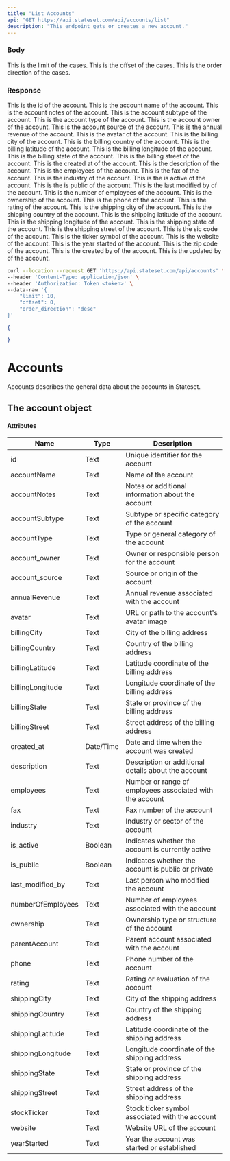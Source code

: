 ```yaml
---
title: "List Accounts"
api: "GET https://api.stateset.com/api/accounts/list"
description: "This endpoint gets or creates a new account."
---
```


### Body

<ParamField body="limit" required="false" type="string">
  This is the limit of the cases.
</ParamField>

<ParamField body="offset" required="false" type="string">
  This is the offset of the cases.
</ParamField>

<ParamField body="order_direction" required="false" type="string">
  This is the order direction of the cases.
</ParamField>

### Response

<ResponseField name="id" required="true" type="string">
  This is the id of the account.
</ResponseField>

<ResponseField name="accountName" required="true" type="string">
  This is the account name of the account.
</ResponseField>

<ResponseField name="accountNotes" required="true" type="string">
  This is the account notes of the account.
</ResponseField>

<ResponseField name="accountSubtype" required="true" type="string">
  This is the account subtype of the account.
</ResponseField>

<ResponseField name="accountType" required="true" type="string">
  This is the account type of the account.
</ResponseField>

<ResponseField name="account_owner" required="true" type="string">
  This is the account owner of the account.
</ResponseField>

<ResponseField name="account_source" required="true" type="string">
  This is the account source of the account.
</ResponseField>

<ResponseField name="annualRevenue" required="true" type="string">
  This is the annual revenue of the account.
</ResponseField>

<ResponseField name="avatar" required="true" type="string">
  This is the avatar of the account.
</ResponseField>

<ResponseField name="billingCity" required="true" type="string">
  This is the billing city of the account.
</ResponseField>

<ResponseField name="billingCountry" required="true" type="string">
  This is the billing country of the account.
</ResponseField>

<ResponseField name="billingLatitude" required="true" type="string">
  This is the billing latitude of the account.
</ResponseField>

<ResponseField name="billingLongitude" required="true" type="string">
  This is the billing longitude of the account.
</ResponseField>

<ResponseField name="billingState" required="true" type="string">
  This is the billing state of the account.
</ResponseField>

<ResponseField name="billingStreet" required="true" type="string">
  This is the billing street of the account.
</ResponseField>

<ResponseField name="created_at" required="true" type="string">
  This is the created at of the account.

</ResponseField>

<ResponseField name="description" required="true" type="string">
  This is the description of the account.

</ResponseField>

<ResponseField name="employees" required="true" type="string">
  This is the employees of the account.

</ResponseField>

<ResponseField name="fax" required="true" type="string">
  This is the fax of the account.

</ResponseField>

<ResponseField name="industry" required="true" type="string">
  This is the industry of the account.
    
</ResponseField>

<ResponseField name="is_active" required="true" type="string">
  This is the is active of the account.

</ResponseField>

<ResponseField name="is_public" required="true" type="string">
  This is the is public of the account.

</ResponseField>

<ResponseField name="last_modified_by" required="true" type="string">
  This is the last modified by of the account.

</ResponseField>

<ResponseField name="numberOfEmployees" required="true" type="string">
  This is the number of employees of the account.

</ResponseField>

<ResponseField name="ownership" required="true" type="string">
  This is the ownership of the account.

</ResponseField>

<ResponseField name="phone" required="true" type="string">
  This is the phone of the account.

</ResponseField>

<ResponseField name="rating" required="true" type="string">
  This is the rating of the account.

</ResponseField>

<ResponseField name="shippingCity" required="true" type="string">
  This is the shipping city of the account.

</ResponseField>

<ResponseField name="shippingCountry" required="true" type="string">
  This is the shipping country of the account.

</ResponseField>

<ResponseField name="shippingLatitude" required="true" type="string">
  This is the shipping latitude of the account.

</ResponseField>

<ResponseField name="shippingLongitude" required="true" type="string">
  This is the shipping longitude of the account.

</ResponseField>

<ResponseField name="shippingState" required="true" type="string">
  This is the shipping state of the account.

</ResponseField>

<ResponseField name="shippingStreet" required="true" type="string">
  This is the shipping street of the account.

</ResponseField>

<ResponseField name="sicCode" required="true" type="string">
  This is the sic code of the account.

</ResponseField>

<ResponseField name="tickerSymbol" required="true" type="string">
  This is the ticker symbol of the account.

</ResponseField>

<ResponseField name="website" required="true" type="string">
  This is the website of the account.

</ResponseField>

<ResponseField name="yearStarted" required="true" type="string">
  This is the year started of the account.

</ResponseField>

<ResponseField name="zipCode" required="true" type="string">
  This is the zip code of the account.

</ResponseField>

<ResponseField name="created_by" required="true" type="string">
  This is the created by of the account.

</ResponseField>

<ResponseField name="updated_by" required="true" type="string">
  This is the updated by of the account.

</ResponseField>


<RequestExample>

```bash cURL
curl --location --request GET 'https://api.stateset.com/api/accounts' \
--header 'Content-Type: application/json' \
--header 'Authorization: Token <token>' \
--data-raw '{
    "limit": 10,
    "offset": 0,
    "order_direction": "desc"
}'
```

</RequestExample>

<ResponseExample>

```json Response
{

}
```

</ResponseExample>


# Accounts

Accounts describes the general data about the accounts in Stateset.

## The account object

#### Attributes

| Name               | Type      | Description                                              |
| ------------------ | --------- | -------------------------------------------------------- |
| id                 | Text      | Unique identifier for the account                        |
| accountName        | Text      | Name of the account                                      |
| accountNotes       | Text      | Notes or additional information about the account        |
| accountSubtype     | Text      | Subtype or specific category of the account              |
| accountType        | Text      | Type or general category of the account                  |
| account\_owner     | Text      | Owner or responsible person for the account              |
| account\_source    | Text      | Source or origin of the account                          |
| annualRevenue      | Text      | Annual revenue associated with the account               |
| avatar             | Text      | URL or path to the account's avatar image                |
| billingCity        | Text      | City of the billing address                              |
| billingCountry     | Text      | Country of the billing address                           |
| billingLatitude    | Text      | Latitude coordinate of the billing address               |
| billingLongitude   | Text      | Longitude coordinate of the billing address              |
| billingState       | Text      | State or province of the billing address                 |
| billingStreet      | Text      | Street address of the billing address                    |
| created\_at        | Date/Time | Date and time when the account was created               |
| description        | Text      | Description or additional details about the account      |
| employees          | Text      | Number or range of employees associated with the account |
| fax                | Text      | Fax number of the account                                |
| industry           | Text      | Industry or sector of the account                        |
| is\_active         | Boolean   | Indicates whether the account is currently active        |
| is\_public         | Boolean   | Indicates whether the account is public or private       |
| last\_modified\_by | Text      | Last person who modified the account                     |
| numberOfEmployees  | Text      | Number of employees associated with the account          |
| ownership          | Text      | Ownership type or structure of the account               |
| parentAccount      | Text      | Parent account associated with the account               |
| phone              | Text      | Phone number of the account                              |
| rating             | Text      | Rating or evaluation of the account                      |
| shippingCity       | Text      | City of the shipping address                             |
| shippingCountry    | Text      | Country of the shipping address                          |
| shippingLatitude   | Text      | Latitude coordinate of the shipping address              |
| shippingLongitude  | Text      | Longitude coordinate of the shipping address             |
| shippingState      | Text      | State or province of the shipping address                |
| shippingStreet     | Text      | Street address of the shipping address                   |
| stockTicker        | Text      | Stock ticker symbol associated with the account          |
| website            | Text      | Website URL of the account                               |
| yearStarted        | Text      | Year the account was started or established              |